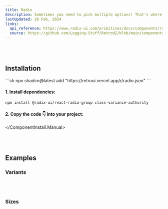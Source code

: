 ```yaml
---
title: Radio
description: Sometimes you need to pick multiple options! That's where the Radio component comes into play.
lastUpdated: 20 Feb, 2024
links:
  api_reference: https://www.radix-ui.com/primitives/docs/components/radio-group#api-reference
  source: https://github.com/Logging-Stuff/RetroUI/blob/main/components/retroui/Radio.tsx
---
```


<ComponentShowcase name="radio-style-default" />
<br />
<br />

## Installation

<ComponentInstall>
  <ComponentInstall.Cli>
    ```sh
npx shadcn@latest add "https://retroui.vercel.app/r/radio.json"
    ```
  </ComponentInstall.Cli>
  <ComponentInstall.Manual>

#### 1. Install dependencies:

```sh
npm install @radix-ui/react-radio-group class-variance-authority
```

#### 2. Copy the code 👇 into your project:

<ComponentSource name="radio" />

  </ComponentInstall.Manual>
</ComponentInstall>

<br />
<br />

## Examples

### Variants

<ComponentShowcase name="radio-style-variants" />
<br />
<br />

### Sizes

<ComponentShowcase name="radio-style-sizes" />
<br />
<br />
